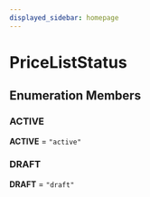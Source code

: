 ```yaml
---
displayed_sidebar: homepage
---
```



# PriceListStatus

## Enumeration Members

### ACTIVE

 **ACTIVE** = `"active"`

### DRAFT

 **DRAFT** = `"draft"`
